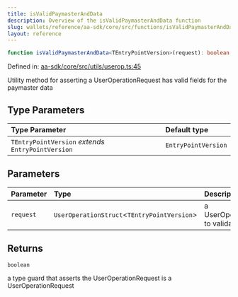 ```yaml
---
title: isValidPaymasterAndData
description: Overview of the isValidPaymasterAndData function
slug: wallets/reference/aa-sdk/core/src/functions/isValidPaymasterAndData
layout: reference
---
```


```ts
function isValidPaymasterAndData<TEntryPointVersion>(request): boolean;
```

Defined in: [aa-sdk/core/src/utils/userop.ts:45](https://github.com/alchemyplatform/aa-sdk/blob/49e74eee8606f480b200b4612d00d950da8a8742/aa-sdk/core/src/utils/userop.ts#L45)

Utility method for asserting a UserOperationRequest has valid fields for the paymaster data

## Type Parameters

| Type Parameter                                     | Default type        |
| :------------------------------------------------- | :------------------ |
| `TEntryPointVersion` _extends_ `EntryPointVersion` | `EntryPointVersion` |

## Parameters

| Parameter | Type                                         | Description                        |
| :-------- | :------------------------------------------- | :--------------------------------- |
| `request` | `UserOperationStruct`\<`TEntryPointVersion`> | a UserOperationRequest to validate |

## Returns

`boolean`

a type guard that asserts the UserOperationRequest is a UserOperationRequest
